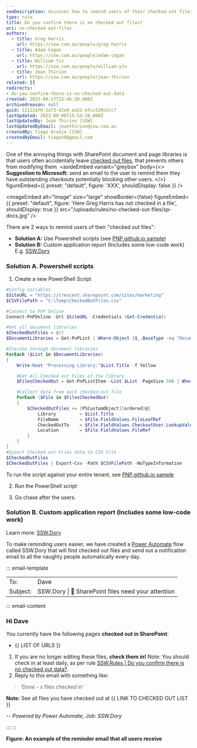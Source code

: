 ```yaml
---
seoDescription: discover how to remind users of their checked-out files in sharepoint using powershell scripts or custom reports
type: rule
title: Do you confirm there is no checked out files?
uri: no-checked-out-files
authors:
  - title: Greg Harris
    url: https://ssw.com.au/people/greg-harris
  - title: Adam Cogan
    url: https://ssw.com.au/people/adam-cogan
  - title: William Yin
    url: https://ssw.com.au/people/william-yin
  - title: Jean Thirion
    url: https://ssw.com.au/people/jean-thirion
related: []
redirects:
- do-you-confirm-there-is-no-checked-out-data
created: 2023-08-27T23:46:20.000Z
archivedreason: null
guid: 12122af0-1a73-42e8-aa52-6fcc520c5cc7
lastUpdated: 2023-09-06T15:54:28.000Z
lastUpdatedBy: Jean Thirion [SSW]
lastUpdatedByEmail: jeanthirion@ssw.com.au
createdBy: Tiago Araújo [SSW]
createdByEmail: tiagov8@gmail.com
---
```


One of the annoying things with SharePoint document and page libraries is that users often accidentally leave [checked out files](https://support.microsoft.com/en-us/office/check-out-check-in-or-discard-changes-to-files-in-a-sharepoint-library-7e2c12a9-a874-4393-9511-1378a700f6de), that prevents others from modifying them.
<asideEmbed
  variant="greybox"
  body={<>
    **Suggestion to Microsoft:** send an email to the user to remind them they have outstanding checkouts potentially blocking other users.
  </>}
  figureEmbed={{
    preset: "default",
    figure: 'XXX',
    shouldDisplay: false
  }}
/>


<imageEmbed
  alt="Image"
  size="large"
  showBorder={false}
  figureEmbed={{
    preset: "default",
    figure: 'Here Greg Harris has not checked in a file',
    shouldDisplay: true
  }}
  src="/uploads/rules/no-checked-out-files/sp-docs.jpg"
/>

There are 2 ways to remind users of their "checked out files":

* **Solution A:** Use Powershell scripts (see [PNP.github.io sample](https://www.sharepointdiary.com/2017/06/sharepoint-online-get-all-checked-out-files-using-powershell.html#:~:text=Navigate%20to%20the%20document%20library,get%20all%20checked%20out%20documents))
* **Solution B:** Custom application report (Includes some low-code work) E.g. [SSW.Dory](https://sswdory.com/)

### Solution A. Powershell scripts

1. Create a new PowerShell Script

```powershell
#Config Variables
$SiteURL = "https://crescent.sharepoint.com/sites/marketing"
$CSVFilePath = "C:\Temp\CheckedOutFiles.csv"

#Connect to PnP Online
Connect-PnPOnline -Url $SiteURL -Credentials (Get-Credential)

#Get all document libraries
$CheckedOutFiles = @()
$DocumentLibraries = Get-PnPList | Where-Object {$_.BaseType -eq "DocumentLibrary" -and $_.Hidden -eq $False}

#Iterate through document libraries
ForEach ($List in $DocumentLibraries)
{
    Write-host "Processing Library:"$List.Title -f Yellow

    #Get All Checked out Files of the library
    $FilesCheckedOut = Get-PnPListItem -List $List -PageSize 500 | Where {$_["CheckoutUser"] -ne $Null}

    #Collect data from each checked-out file
    ForEach ($File in $FilesCheckedOut)
    {
        $CheckedOutFiles += [PSCustomObject][ordered]@{
            Library         = $List.Title
            FileName        = $File.FieldValues.FileLeafRef
            CheckedOutTo    = $File.FieldValues.CheckoutUser.LookupValue
            Location        = $File.FieldValues.FileRef
        }
    }
}
#Export Checked out Files data to CSV File
$CheckedOutFiles
$CheckedOutFiles | Export-Csv -Path $CSVFilePath -NoTypeInformation
```

To run the script against your entire tenant, see [PNP.github.io sample](https://www.sharepointdiary.com/2017/06/sharepoint-online-get-all-checked-out-files-using-powershell.html#:~:text=Navigate%20to%20the%20document%20library,get%20all%20checked%20out%20documents)

2. Run the PowerShell script

3. Go chase after the users.

### Solution B. Custom application report (Includes some low-code work)

Learn more: [SSW.Dory](https://sswdory.com/)

To make reminding users easier, we have created a [Power Automate](https://powerautomate.microsoft.com/en-au/) flow called SSW.Dory that will find checked out files and send out a notification email to all the naughty people automatically every day.

::: email-template

|          |     |
| -------- | --- |
| To:      | Dave |
| Subject: | SSW.Dory \| 🔷 SharePoint files need your attention |

::: email-content

### Hi Dave

You currently have the following pages **checked out in SharePoint**:

* {{ LIST OF URLS }}

1. If you are no longer editing these files, **check them in!**
  Note: You should check in at least daily, as per rule [SSW.Rules | Do you confirm there is no checked out data?](/do-you-confirm-there-is-no-checked-out-data).
2. Reply to this email with something like:

  > ‘Done - x files checked in’

**Note:** See all files you have checked out at {{ LINK TO CHECKED OUT LIST }}

*-- Powered by Power Automate, Job: SSW.Dory*

:::
:::

**Figure: An example of the reminder email that all users receive**
